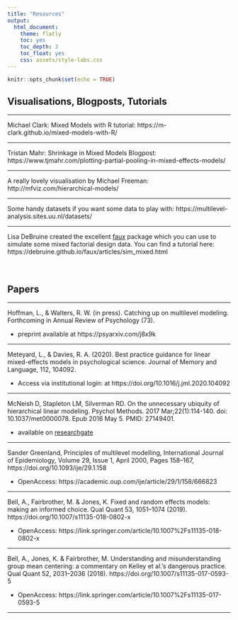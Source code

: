 ```yaml
---
title: "Resources"
output:
  html_document:
    theme: flatly
    toc: yes
    toc_depth: 3
    toc_float: yes
    css: assets/style-labs.css
---
```


```r
knitr::opts_chunk$set(echo = TRUE)
```

## Visualisations, Blogposts, Tutorials  

---

Michael Clark: Mixed Models with R tutorial: https://m-clark.github.io/mixed-models-with-R/  

---

Tristan Mahr: Shrinkage in Mixed Models Blogpost: https://www.tjmahr.com/plotting-partial-pooling-in-mixed-effects-models/  

---

A really lovely visualisation by Michael Freeman: http://mfviz.com/hierarchical-models/  

---

Some handy datasets if you want some data to play with: https://multilevel-analysis.sites.uu.nl/datasets/ 

---

Lisa DeBruine created the excellent [faux](https://cran.r-project.org/web/packages/faux/index.html) package which you can use to simulate some mixed factorial design data. You can find a tutorial here: https://debruine.github.io/faux/articles/sim_mixed.html  
<br><br>

## Papers   

---

Hoffman, L., & Walters, R. W. (in press). Catching up on multilevel modeling. Forthcoming in Annual Review of Psychology (73).  

+ preprint available at https://psyarxiv.com/j8x9k 

---

Meteyard, L., & Davies, R. A. (2020). Best practice guidance for linear mixed-effects models in psychological science. Journal of Memory and Language, 112, 104092.

+ Access via institutional login: at https://doi.org/10.1016/j.jml.2020.104092 

---
    
McNeish D, Stapleton LM, Silverman RD. On the unnecessary ubiquity of hierarchical linear modeling. Psychol Methods. 2017 Mar;22(1):114-140. doi: 10.1037/met0000078. Epub 2016 May 5. PMID: 27149401. 

+ available on [researchgate](https://www.researchgate.net/publication/292091130_On_the_Unnecessary_Ubiquity_of_Hierarchical_Linear_Modeling)

---

Sander Greenland, Principles of multilevel modelling, International Journal of Epidemiology, Volume 29, Issue 1, April 2000, Pages 158–167, https://doi.org/10.1093/ije/29.1.158

+ OpenAccess: https://academic.oup.com/ije/article/29/1/158/666823 

---

Bell, A., Fairbrother, M. & Jones, K. Fixed and random effects models: making an informed choice. Qual Quant 53, 1051–1074 (2019). https://doi.org/10.1007/s11135-018-0802-x

+ OpenAccess: https://link.springer.com/article/10.1007%2Fs11135-018-0802-x

---
    
Bell, A., Jones, K. & Fairbrother, M. Understanding and misunderstanding group mean centering: a commentary on Kelley et al.’s dangerous practice. Qual Quant 52, 2031–2036 (2018). https://doi.org/10.1007/s11135-017-0593-5

+ OpenAccess: https://link.springer.com/article/10.1007%2Fs11135-017-0593-5

---